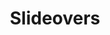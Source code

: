---
title: Slideovers
tabs: ['Usage', 'Style', 'Code']
description: Usage instructions for the Slideover component
---